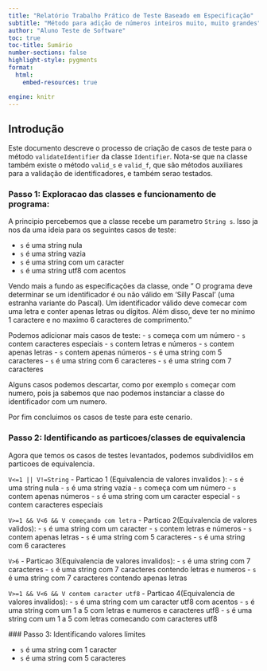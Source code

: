 ```yaml
---
title: "Relatório Trabalho Prático de Teste Baseado em Especificação"
subtitle: "Método para adição de números inteiros muito, muito grandes"
author: "Aluno Teste de Software"
toc: true
toc-title: Sumário
number-sections: false
highlight-style: pygments
format: 
  html:
    embed-resources: true

engine: knitr
---
```



## Introdução

Este documento descreve o processo de criação de casos de teste para o método `validateIdentifier` da classe `Identifier`. Nota-se que na classe também existe o método `valid_s` e `valid_f`, que são métodos auxiliares para a validação de identificadores, e também serao testados.

### Passo 1: Exploracao das classes e funcionamento de programa:

A principio percebemos que a classe recebe um parametro `String s`. Isso ja nos da uma ideia para os seguintes casos de teste:

- `s` é uma string nula
- `s` é uma string vazia
- `s` é uma string com um caracter
- `s` é uma string utf8 com acentos

Vendo mais a fundo as especificações da classe, onde " O programa deve determinar se um identificador é ou não válido em 'Silly Pascal' (uma estranha variante do Pascal). Um identificador válido deve comecar com uma letra e conter apenas letras ou dígitos. Além disso, deve ter no minimo 1 caractere e no maximo 6 caracteres de comprimento."

Podemos adicionar mais casos de teste:
- `s` começa com um número
- `s` contem caracteres especiais
- `s` contem letras e números
- `s` contem apenas letras
- `s` contem apenas números
- `s` é uma string com 5 caracteres
- `s` é uma string  com 6 caracteres
- `s` é uma string com 7 caracteres

Alguns casos podemos descartar, como por exemplo `s` começar com numero, pois ja sabemos que nao podemos instanciar a classe do identificador com um numero.

Por fim concluimos os casos de teste para este cenario.

### Passo 2: Identificando as particoes/classes de equivalencia

Agora que temos os casos de testes levantados, podemos subdividilos em particoes de equivalencia.

`V<=1 || V!=String`
- Particao 1 (Equivalencia de valores invalidos ):
  -   `s` é uma string nula
  -   `s` é uma string vazia
  -   `s` começa com um número
  -   `s` contem apenas números
  -   `s` é uma string com um caracter especial
  -   `s` contem caracteres especiais

`V>=1 && V<6 && V começando com letra`
- Particao 2(Equivalencia de valores validos):
  -   `s` é uma string com um caracter
  -   `s` contem letras e números
  -   `s` contem apenas letras
  -   `s` é uma string com 5 caracteres
  -  `s` é uma string  com 6 caracteres

  `V>6`
- Particao 3(Equivalencia de valores invalidos):
  -  `s` é uma string com 7 caracteres
  -  `s` é uma string com 7 caracteres contendo letras e numeros
  -  `s` é uma string com 7 caracteres contendo apenas letras

`V>=1 && V<6 && V contem caracter utf8`
- Particao 4(Equivalencia de valores invalidos):
  -  `s` é uma string com um caracter utf8 com acentos
  - `s` é uma string com um 1 a 5 com letras e numeros e caracteres utf8
  - `s` é uma string com um 1 a 5 com letras comecando com caracteres utf8



  ### Passo 3: Identificando valores limites

  - `s` é uma string com 1 caracter
  - `s` é uma string com 5 caracteres